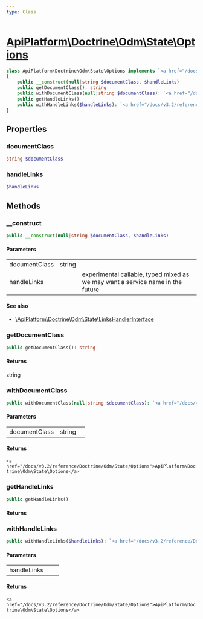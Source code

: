 ```yaml
---
type: Class
---
```


# [ApiPlatform\Doctrine\Odm\State\Options](/docs/v3.2/reference/Doctrine/Odm/State/Options)



```php
class ApiPlatform\Doctrine\Odm\State\Options implements `<a href="/docs/v3.2/reference/State/OptionsInterface">ApiPlatform\State\OptionsInterface</a>`
{
    public __construct(null|string $documentClass, $handleLinks)
    public getDocumentClass(): string
    public withDocumentClass(null|string $documentClass): `<a href="/docs/v3.2/reference/Doctrine/Odm/State/Options">ApiPlatform\Doctrine\Odm\State\Options</a>`
    public getHandleLinks()
    public withHandleLinks($handleLinks): `<a href="/docs/v3.2/reference/Doctrine/Odm/State/Options">ApiPlatform\Doctrine\Odm\State\Options</a>`
}
```
## Properties
### documentClass

```php
string $documentClass
```



### handleLinks

```php
$handleLinks
```



## Methods

### __construct



```php
public __construct(null|string $documentClass, $handleLinks)
```

#### Parameters

<table><tbody>
<tr><td>documentClass</td><td>string</td><td></td></tr><tr><td>handleLinks</td><td></td><td>experimental callable, typed mixed as we may want a service name in the future</td></tr>
</tbody>
</table>

#### See also
- [\ApiPlatform\Doctrine\Odm\State\LinksHandlerInterface](\ApiPlatform\Doctrine\Odm\State\LinksHandlerInterface)


### getDocumentClass



```php
public getDocumentClass(): string
```

#### Returns

string

### withDocumentClass



```php
public withDocumentClass(null|string $documentClass): `<a href="/docs/v3.2/reference/Doctrine/Odm/State/Options">ApiPlatform\Doctrine\Odm\State\Options</a>`
```

#### Parameters

<table><tbody>
<tr><td>documentClass</td><td>string</td><td></td></tr>
</tbody>
</table>

#### Returns

`<a href="/docs/v3.2/reference/Doctrine/Odm/State/Options">ApiPlatform\Doctrine\Odm\State\Options</a>`

### getHandleLinks



```php
public getHandleLinks()
```

#### Returns



### withHandleLinks



```php
public withHandleLinks($handleLinks): `<a href="/docs/v3.2/reference/Doctrine/Odm/State/Options">ApiPlatform\Doctrine\Odm\State\Options</a>`
```

#### Parameters

<table><tbody>
<tr><td>handleLinks</td><td></td><td></td></tr>
</tbody>
</table>

#### Returns

`<a href="/docs/v3.2/reference/Doctrine/Odm/State/Options">ApiPlatform\Doctrine\Odm\State\Options</a>`
